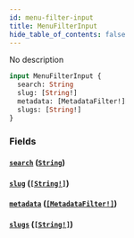 ```yaml
---
id: menu-filter-input
title: MenuFilterInput
hide_table_of_contents: false
---
```


No description

```graphql
input MenuFilterInput {
  search: String
  slug: [String!]
  metadata: [MetadataFilter!]
  slugs: [String!]
}
```

### Fields

#### [`search`](#) ([`String`](../../../developer/api-reference/scalars/string))

#### [`slug`](#) ([`[String!]`](../../../developer/api-reference/scalars/string))

#### [`metadata`](#) ([`[MetadataFilter!]`](../../../developer/api-reference/inputs/metadata-filter))

#### [`slugs`](#) ([`[String!]`](../../../developer/api-reference/scalars/string))
